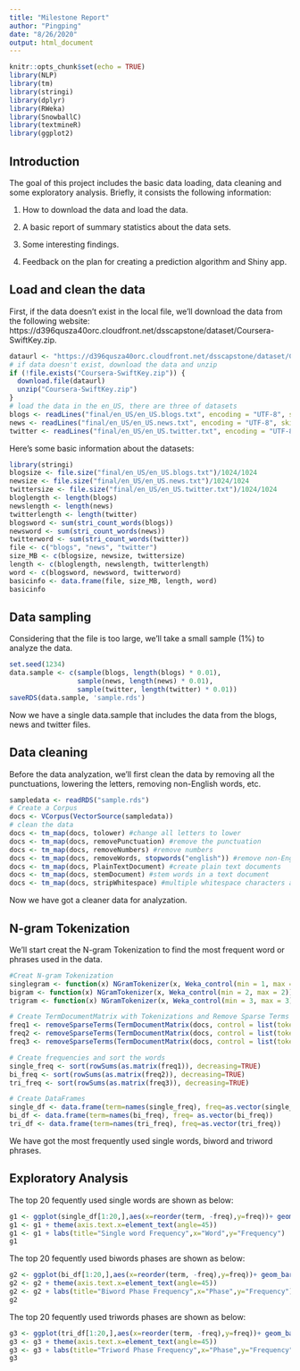```yaml
---
title: "Milestone Report"
author: "Pingping"
date: "8/26/2020"
output: html_document
---
```


```r
knitr::opts_chunk$set(echo = TRUE)
library(NLP)
library(tm)
library(stringi)
library(dplyr)
library(RWeka)
library(SnowballC)
library(textmineR)
library(ggplot2)
```

## Introduction

The goal of this project includes the basic data loading, data cleaning and some exploratory analysis. Briefly, it consists the following information:

1. How to download the data and  load the data.

2. A basic report of summary statistics about the data sets.

3. Some interesting findings.

4. Feedback on the plan  for creating a prediction algorithm and Shiny app.

## Load and clean the data

First, if the data doesn't exist in the local file, we'll download the data from the following website: https://d396qusza40orc.cloudfront.net/dsscapstone/dataset/Coursera-SwiftKey.zip.

```r
dataurl <- "https://d396qusza40orc.cloudfront.net/dsscapstone/dataset/Coursera-SwiftKey.zip"
# if data doesn't exist, download the data and unzip
if (!file.exists("Coursera-SwiftKey.zip")) {
  download.file(dataurl)
  unzip("Coursera-SwiftKey.zip")
}
# load the data in the en_US, there are three of datasets
blogs <- readLines("final/en_US/en_US.blogs.txt", encoding = "UTF-8", skipNul = T)
news <- readLines("final/en_US/en_US.news.txt", encoding = "UTF-8", skipNul = T)
twitter <- readLines("final/en_US/en_US.twitter.txt", encoding = "UTF-8", skipNul = T)
```

Here's some basic information about the datasets:

```r
library(stringi)
blogsize <- file.size("final/en_US/en_US.blogs.txt")/1024/1024  
newsize <- file.size("final/en_US/en_US.news.txt")/1024/1024  
twittersize <- file.size("final/en_US/en_US.twitter.txt")/1024/1024  
bloglength <- length(blogs)
newslength <- length(news)
twitterlength <- length(twitter)
blogsword <- sum(stri_count_words(blogs))
newsword <- sum(stri_count_words(news))
twitterword <- sum(stri_count_words(twitter))
file <- c("blogs", "news", "twitter")
size_MB <- c(blogsize, newsize, twittersize)
length <- c(bloglength, newslength, twitterlength)
word <- c(blogsword, newsword, twitterword)
basicinfo <- data.frame(file, size_MB, length, word)
basicinfo
```

## Data sampling

Considering that the file is too large, we'll take a small sample (1%) to analyze the data.

```r
set.seed(1234)
data.sample <- c(sample(blogs, length(blogs) * 0.01),
                 sample(news, length(news) * 0.01),
                 sample(twitter, length(twitter) * 0.01))
saveRDS(data.sample, 'sample.rds')
```

Now we have a single data.sample that includes the data from the blogs, news and twitter files.

## Data cleaning

Before the data analyzation, we'll first clean the data by removing all the punctuations, lowering the letters, removing non-English words, etc.

```r
sampledata <- readRDS("sample.rds")
# Create a Corpus
docs <- VCorpus(VectorSource(sampledata))
# clean the data
docs <- tm_map(docs, tolower) #change all letters to lower
docs <- tm_map(docs, removePunctuation) #remove the punctuation
docs <- tm_map(docs, removeNumbers) #remove numbers
docs <- tm_map(docs, removeWords, stopwords("english")) #remove non-English words
docs <- tm_map(docs, PlainTextDocument) #create plain text documents
docs <- tm_map(docs, stemDocument) #stem words in a text document 
docs <- tm_map(docs, stripWhitespace) #multiple whitespace characters are collapsed to a single blank
```

Now we have got a cleaner data for analyzation.

## N-gram Tokenization

We'll start creat the N-gram Tokenization to find the most frequent word or phrases used in the data.

```r
#Creat N-gram Tokenization
singlegram <- function(x) NGramTokenizer(x, Weka_control(min = 1, max = 1)) #single word
bigram <- function(x) NGramTokenizer(x, Weka_control(min = 2, max = 2)) #two words
trigram <- function(x) NGramTokenizer(x, Weka_control(min = 3, max = 3)) #three words

# Create TermDocumentMatrix with Tokenizations and Remove Sparse Terms
freq1 <- removeSparseTerms(TermDocumentMatrix(docs, control = list(tokenize = singlegram)), 0.9999)
freq2 <- removeSparseTerms(TermDocumentMatrix(docs, control = list(tokenize = bigram)), 0.9999)
freq3 <- removeSparseTerms(TermDocumentMatrix(docs, control = list(tokenize = trigram)), 0.9999)

# Create frequencies and sort the words 
single_freq <- sort(rowSums(as.matrix(freq1)), decreasing=TRUE)
bi_freq <- sort(rowSums(as.matrix(freq2)), decreasing=TRUE)
tri_freq <- sort(rowSums(as.matrix(freq3)), decreasing=TRUE)

# Create DataFrames
single_df <- data.frame(term=names(single_freq), freq=as.vector(single_freq))  
bi_df <- data.frame(term=names(bi_freq), freq= as.vector(bi_freq))  
tri_df <- data.frame(term=names(tri_freq), freq=as.vector(tri_freq))
```

We have got the most frequently used single words, biword and triword phrases.

## Exploratory Analysis

The top 20 fequently used single words are shown as below:

```r
g1 <- ggplot(single_df[1:20,],aes(x=reorder(term, -freq),y=freq))+ geom_bar(stat="identity", fill = "blue")
g1 <- g1 + theme(axis.text.x=element_text(angle=45))
g1 <- g1 + labs(title="Single word Frequency",x="Word",y="Frequency")
g1
```

The top 20 fequently used biwords phases are shown as below:

```r
g2 <- ggplot(bi_df[1:20,],aes(x=reorder(term, -freq),y=freq))+ geom_bar(stat="identity", fill = "blue")
g2 <- g2 + theme(axis.text.x=element_text(angle=45))
g2 <- g2 + labs(title="Biword Phase Frequency",x="Phase",y="Frequency")
g2
```

The top 20 fequently used triwords phases are shown as below:

```r
g3 <- ggplot(tri_df[1:20,],aes(x=reorder(term, -freq),y=freq))+ geom_bar(stat="identity", fill = "blue")
g3 <- g3 + theme(axis.text.x=element_text(angle=45))
g3 <- g3 + labs(title="Triword Phase Frequency",x="Phase",y="Frequency")
g3
```